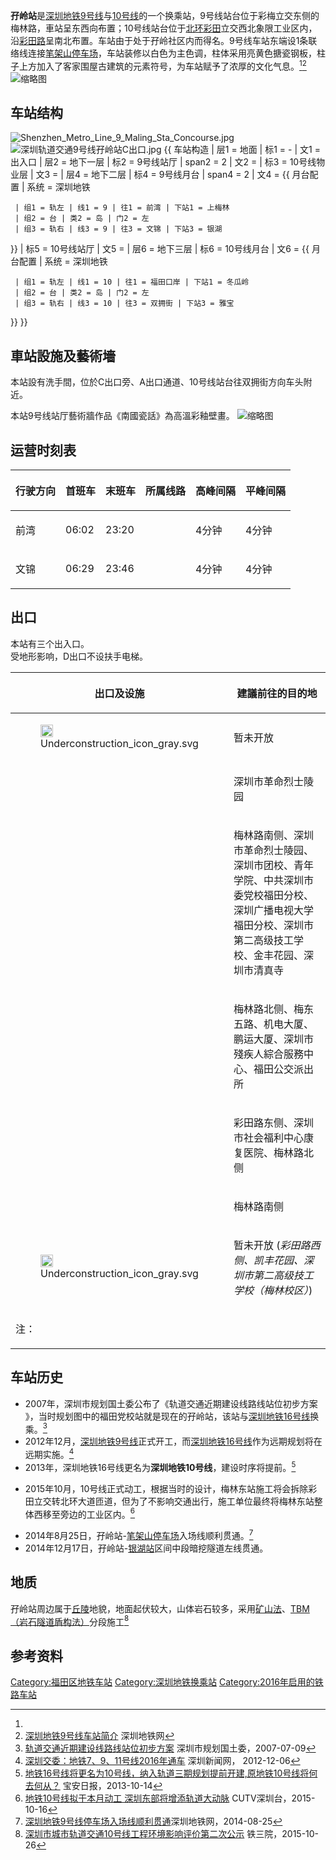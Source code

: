 {{noteTA
|G1=Transport
|G2=Railway
|G3=Unit
}}
{{Infobox station
|name = 孖嶺
|eng_name = Maling
|image =  Shenzhen Metro Line 9 Maling Sta Platform.jpg
|caption = 
|livery = yellow
|namecolour = black
|linecolour={{深圳地铁色彩|9}}
|linecolour2={{深圳地铁色彩|10}}
|country = {{PRC}}
|borough = [[深圳市|深圳市]][[福田区|福田区]][[梅林街道_(深圳市)|梅林街道]]
|address = 孖岭社区彩梅立交東側的梅林路
|coordinates = 
|map = [http://www.szmc.net/public/cms/public/upload/ad/siteimg/ck/0712_b.jpg 深圳地铁官方网站]
|colour = 黃色
|lines = {{深圳地鐵|9|cl}}<br/>{{深圳地鐵|10|cl}}
|exits = 4個
|hours =
|station_hours = 
|opened = {{深圳地铁|9|s}}：2016年10月28日<br>{{深圳地铁|10|s}}：2020年8月18日
|structure = [[地下車站|地下車站]]
|platform = 2個[[岛式月台|岛式月台]]
|adjacent = {{Adjacent stations|system=Shenzhen Metro |line1=9|left1=銀湖|right1=上梅林|to-left1=文錦|to-right1=前灣
|line2=10|left2=冬瓜岭|right2=雅宝}} 
|route_map ={{BS-map|inline=yes|legend=no|width=|map-title=|map=
\\\utSTRf!~MFADEg\\utSTRg!~MFADEg\\\\~~{{rmri|u}}{{站|上梅林}}
utSTRgq\utSTRq+BSe\utSTRq+BSe\utKRZto\utSTRq\utKRZto\utSTRq\utSTRq\utSTRgq\~~{{rmri|l}}{{站|冬瓜岭}}
utSTRfq\utSTRq+BSa\utSTRq+BSa\utKRZto\utSTRq\utKRZto\utSTRq!~utSTRc2\utABZq+3\utSTRfq\~~{{rmri|r}}{{站|雅宝}}
\\\utSTR+BSl\BS\utSTR+BSr\utSTR+1\utSTRc4\\
\\\utSTR+BSl\BS\utSTR+BSr\utSTR!~GRZq\\\
\\\utSTR\utENDEa\utABZg3\utSTR3\\\
\\\utABZg2\utABZg+1\utABZg+1\\\\
\\\utSTR\utABZg+4\utSTR\\\\
\\\utSTR\utSTR\utSTR\\\\
\\utCONTgq\utKRZtu\utSTRr\utSTR\\\\
\\utCONTgq\utKRZtu\utSTR+r\utSTR\\\\~~{{rmri|l}}[[笔架山停车场|笔架山停车场]]
\\\utSTRf!~MFADEf\utSTR!~MFADEf\utSTRg!~MFADEf\\\\~~{{rmri|d}}{{站|银湖||深圳地铁}}
}}}}
'''孖岭站'''是[[深圳地铁|深圳地铁]][[深圳地铁9号线|9号线]]与[[深圳地铁10号线|10号线]]的一个换乘站，9号线站台位于彩梅立交东侧的梅林路，車站呈东西向布置；10号线站台位于[[北环大道|北环]][[彩田路|彩田]]立交西北象限工业区内，沿[[彩田路|彩田路]]呈南北布置。车站由于处于孖岭社区内而得名。9号线车站东端设1条联络线连接[[笔架山停车场|笔架山停车场]]，车站装修以白色为主色调，柱体采用亮黄色搪瓷钢板，柱子上方加入了客家围屋古建筑的元素符号，为车站赋予了浓厚的文化气息。<ref name="hp"/><ref>[http://www.szmc.net/page/plan/build.html?code=3120 深圳地铁9号线车站简介] {{Wayback|url=http://www.szmc.net/page/plan/build.html?code=3120 |date=20170620210204 }}深圳地铁网</ref> 
[[File:Maling_Station_in_Line10_2.jpg|缩略图]]

== 车站结构 ==
[[File:Shenzhen_Metro_Line_9_Maling_Sta_Concourse.jpg|thumb]]
[[File:深圳轨道交通9号线孖岭站C出口.jpg|thumb]]
{{ 车站构造
| 层1 = 地面 | 标1 = -
| 文1 = 出入口
| 层2 = 地下一层 | 标2 = 9号线站厅 | span2 = 2
| 文2 = {{spml|售票机}}
| 标3 = 10号线物业层
| 文3 = {{spml|预留商业}}
| 层4 = 地下二层 | 标4 = 9号线月台 | span4 = 2
| 文4 = {{ 月台配置 | 系统 = 深圳地铁
  | 组1 = 轨左 | 线1 = 9 | 往1 = 前湾 | 下站1 = 上梅林
  | 组2 = 台 | 类2 = 岛 | 门2 = 左
  | 组3 = 轨右 | 线3 = 9 | 往3 = 文锦 | 下站3 = 银湖
}}
| 标5 = 10号线站厅
| 文5 = {{spml|售票机|洗手间}}
| 层6 = 地下三层 | 标6 = 10号线月台
| 文6 = {{ 月台配置 | 系统 = 深圳地铁
  | 组1 = 轨左 | 线1 = 10 | 往1 = 福田口岸 | 下站1 = 冬瓜岭
  | 组2 = 台 | 类2 = 岛 | 门2 = 左
  | 组3 = 轨右 | 线3 = 10 | 往3 = 双拥街 | 下站3 = 雅宝
}}
}}

==車站設施及藝術墻==
本站設有洗手間，位於C出口旁、A出口通道、10号线站台往双拥街方向车头附近。

本站9号线站厅藝術牆作品《南國瓷話》為高溫彩釉壁畫。
[[File:Maling_Station_in_Line10_1.jpg|缩略图]]

==运营时刻表==
{| class="wikitable"
|-
! 行驶方向 !! 首班车 !! 末班车 !! 所属线路 !! 高峰间隔 !! 平峰间隔
|-
|前湾 ||06:02|| 23:20 || {{深圳地鐵|9|c}} || 4分钟 || 4分钟
|-
|文锦 || 06:29 || 23:46|| {{深圳地鐵|9|c}} || 4分钟 || 4分钟
|}

==出口==
{{gallery|align=center | width = 300
| File:Shenzhen Metro Line 9 Maling Sta Exit C.jpg|C出口
| File:Shenzhen Metro Line 9 Maling Sta Exit D.jpg|D出口
}}
本站有三个出入口。<br>受地形影响，D出口不设扶手电梯。
{| class="wikitable"
! style="width:70px" | 出口及设施
! 建議前往的目的地
|-
| align="left" | {{港鐵出口|A|1|附=斜升}} [[File:Underconstruction_icon_gray.svg|20px]]||暂未开放
|-
| align="left" | {{港鐵出口|A|2|附=廁斜升}}||深圳市革命烈士陵园
|-
| align="left" | {{港鐵出口|B}}||梅林路南侧、深圳市革命烈士陵园、深圳市团校、青年学院、中共深圳市委党校福田分校、深圳广播电视大学福田分校、深圳市第二高级技工学校、金丰花园、深圳市清真寺
|-
| align="left" | {{港鐵出口|C|附=廁斜升}}|| 梅林路北侧、梅东五路、机电大厦、鹏运大厦、深圳市殘疾人綜合服務中心、福田公交派出所
|-
| align="left" | {{港鐵出口|D}}||彩田路东侧、深圳市社会福利中心康复医院、梅林路北侧
|-
| align="left" | {{港鐵出口|E|附=斜升}}||梅林路南侧
|-
| align="left" | {{港鐵出口|F}} [[File:Underconstruction_icon_gray.svg|20px]]||暂未开放 (''彩田路西侧、凯丰花园、深圳市第二高级技工学校（梅林校区）'')
|-
| bgcolor="#EEEEEE" colspan=3 | 注：{{港铁出口|註=廁斜升}}
|}

== 车站历史 ==
* 2007年，深圳市规划国土委公布了《轨道交通近期建设线路线站位初步方案 》，当时规划图中的福田党校站就是现在的孖岭站，该站与[[深圳地铁16号线|深圳地铁16号线]]换乘。<ref>[http://www.szpl.gov.cn/main/zsgg/200707090211045.shtml 轨道交通近期建设线路线站位初步方案] {{Wayback|url=http://www.szpl.gov.cn/main/zsgg/200707090211045.shtml |date=20150924112716 }}深圳市规划国土委，2007-07-09</ref>
* 2012年12月，[[深圳地铁9号线|深圳地铁9号线]]正式开工，而[[深圳地铁16号线|深圳地铁16号线]]作为远期规划将在远期实施。<ref>[http://www.sznews.com/news/content/2012-12/06/content_7469796.htm 深圳交委：地铁7、9、11号线2016年通车] {{Wayback|url=http://www.sznews.com/news/content/2012-12/06/content_7469796.htm |date=20150924112917 }}深圳新闻网， 2012-12-06</ref>
* 2013年，深圳地铁16号线更名为'''深圳地铁10号线'''，建设时序将提前。<ref>[http://barb.sznews.com/html/2013-10/14/content_2649130.htm# 地铁16号线将更名为10号线，纳入轨道三期规划提前开建,原地铁10号线将何去何从？] {{Wayback|url=http://barb.sznews.com/html/2013-10/14/content_2649130.htm |date=20160803185206 }}宝安日报，2013-10-14</ref>

* 2015年10月，10号线正式动工，根据当时的设计，梅林东站施工将会拆除彩田立交转北环大道匝道，但为了不影响交通出行，施工单位最终将梅林东站整体西移至旁边的工业区内。<ref>[http://www.cutv.com/v2/2015-10-16/G14efeeegfiiinngimgdg7.shtml 地铁10号线拟于本月动工 深圳东部将增添轨道大动脉] {{Wayback|url=http://www.cutv.com/v2/2015-10-16/G14efeeegfiiinngimgdg7.shtml |date=20160601120414 }}CUTV深圳台，2015-10-16</ref>

* 2014年8月25日，孖岭站-[[笔架山停车场|笔架山停车场]]入场线顺利贯通。<ref>[http://www.szmc.net/page/news/index.html?code=2002&id=110909 深圳地铁9号线停车场入场线顺利贯通]{{Dead link|date=2020年6月 |bot=InternetArchiveBot |fix-attempted=yes }}深圳地铁网，2014-08-25</ref>
* 2014年12月17日，孖岭站-[[银湖站_(深圳地铁)|银湖站]]区间中段暗挖隧道左线贯通。

== 地质 ==
孖岭站周边属于[[丘陵|丘陵]]地貌，地面起伏较大，山体岩石较多，采用[[矿山法|矿山法]]、[[全斷面隧道鑽掘機|TBM（岩石隧道盾构法）]]分段施工<ref name="hp">[http://www.tsdig.com/admin/Upload/file/深圳市城市轨道交通10号线工程环境影响评价第二次公示.pdf 深圳市城市轨道交通10号线工程环境影响评价第二次公示] {{Wayback|url=http://www.tsdig.com/admin/Upload/file/%E6%B7%B1%E5%9C%B3%E5%B8%82%E5%9F%8E%E5%B8%82%E8%BD%A8%E9%81%93%E4%BA%A4%E9%80%9A10%E5%8F%B7%E7%BA%BF%E5%B7%A5%E7%A8%8B%E7%8E%AF%E5%A2%83%E5%BD%B1%E5%93%8D%E8%AF%84%E4%BB%B7%E7%AC%AC%E4%BA%8C%E6%AC%A1%E5%85%AC%E7%A4%BA.pdf |date=20160306044905 }}铁三院，2015-10-26</ref>

== 参考资料 ==
{{reflist}}
{{深圳地鐵9號線車站}}
{{深圳地鐵10號線車站}}
{{深圳地鐵車站列表|SZM}}

[[Category:福田区地铁车站|Category:福田区地铁车站]]
[[Category:深圳地铁换乘站|Category:深圳地铁换乘站]]
[[Category:2016年启用的铁路车站|Category:2016年启用的铁路车站]]
